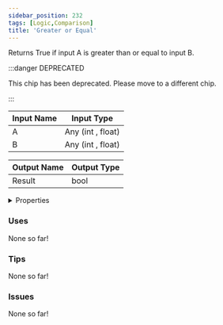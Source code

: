 ```yaml
---
sidebar_position: 232
tags: [Logic,Comparison]
title: 'Greater or Equal'
---
```


Returns True if input A is greater than or equal to input B.

:::danger DEPRECATED

This chip has been deprecated. Please move to a different chip.

:::


<EsbSvg />

| Input Name | Input Type |
|-----------|-----------|
| A | Any (int , float) |
| B | Any (int , float) |

| Output Name | Output Type |
|-----------|-----------|
| Result | bool |


<details>
  <summary>Properties</summary>
  <div>
    <div>
    <table>
      <thead>
        <tr>
          <th>Is beta required?</th>
          <th>❌</th>
        </tr>
        <tr>
          <th>Is this chip a trolling risk?</th>
          <th>❌</th>
        </tr>
        <tr>
          <th>Is this chip a role assignment risk?</th>
          <th>❌</th>
        </tr>
        <tr>
          <th>Chip UUID</th>
          <th>a10e7788-f016-4390-a68e-87d93b47edb1</th>
        </tr>
      </thead>
    </table>
    </div>
  </div>
</details>

### Uses

None so far!

### Tips

None so far!

### Issues

None so far!